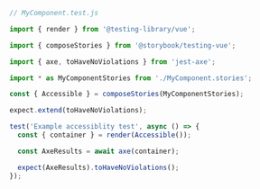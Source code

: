 ```js
// MyComponent.test.js

import { render } from '@testing-library/vue';

import { composeStories } from '@storybook/testing-vue';

import { axe, toHaveNoViolations } from 'jest-axe';

import * as MyComponentStories from './MyComponent.stories';

const { Accessible } = composeStories(MyComponentStories);

expect.extend(toHaveNoViolations);

test('Example accessiblity test', async () => {
  const { container } = render(Accessible());

  const AxeResults = await axe(container);

  expect(AxeResults).toHaveNoViolations();
});
```